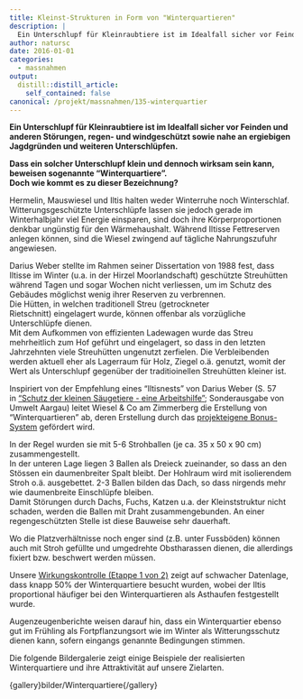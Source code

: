 ```yaml
---
title: Kleinst-Strukturen in Form von "Winterquartieren"
description: |
  Ein Unterschlupf für Kleinraubtiere ist im Idealfall sicher vor Feinden und anderen Störungen, regen- und windgeschützt sowie nahe an ergiebigen Jagdgründen und weiteren Unterschlüpfen. Dass ein solcher Unterschlupf klein und dennoch wirksam sein kann, beweisen sogenannte "Winterquartiere". Doch wie kommt es zu dieser Bezeichnung?
author: natursc
date: 2016-01-01
categories:
  - massnahmen
output:
  distill::distill_article:
    self_contained: false
canonical: /projekt/massnahmen/135-winterquartier
---
```



**Ein Unterschlupf für Kleinraubtiere ist im Idealfall sicher vor
Feinden und anderen Störungen, regen- und windgeschützt sowie nahe an
ergiebigen Jagdgründen und weiteren Unterschlüpfen.**

**Dass ein solcher Unterschlupf klein und dennoch wirksam sein kann,
beweisen sogenannte "Winterquartiere".**  
**Doch wie kommt es zu dieser Bezeichnung?**

Hermelin, Mauswiesel und Iltis halten weder Winterruhe noch
Winterschlaf. Witterungsgeschützte Unterschlüpfe lassen sie jedoch
gerade im Winterhalbjahr viel Energie einsparen, sind doch ihre
Körperproportionen denkbar ungünstig für den Wärmehaushalt. Während
Iltisse Fettreserven anlegen können, sind die Wiesel zwingend auf
tägliche Nahrungszufuhr angewiesen.

Darius Weber stellte im Rahmen seiner Dissertation von 1988 fest, dass
Iltisse im Winter (u.a. in der Hirzel Moorlandschaft) geschützte
Streuhütten während Tagen und sogar Wochen nicht verliessen, um im
Schutz des Gebäudes möglichst wenig ihrer Reserven zu verbrennen.  
Die Hütten, in welchen traditionell Streu (getrockneter
Rietschnitt) eingelagert wurde, können offenbar als vorzügliche
Unterschlüpfe dienen.  
Mit dem Aufkommen von effizienten Ladewagen wurde das Streu mehrheitlich
zum Hof geführt und eingelagert, so dass in den letzten Jahrzehnten
viele Streuhütten ungenutzt zerfielen. Die Verbleibenden werden aktuell
eher als Lagerraum für Holz, Ziegel o.ä. genutzt, womit der Wert als
Unterschlupf gegenüber der traditioinellen Streuhütten kleiner ist. 

Inspiriert von der Empfehlung eines "Iltisnests" von Darius Weber (S. 57
in ["Schutz der kleinen Säugetiere - eine
Arbeitshilfe"](http://www.wieselundco.ch/images/Dokus_Faktenblaetter/Schutz_der_kleinen_saeugetiere_-_eine_arbeitshilfe_red.pdf);
Sonderausgabe von Umwelt Aargau) leitet Wiesel & Co am Zimmerberg die
Erstellung von "Winterquartieren" ab, deren Erstellung durch das
[projekteigene Bonus-System](images/dokumente/Bonussystem_WiCoZ.pdf)
gefördert wird.

In der Regel wurden sie mit 5-6 Strohballen (je ca. 35 x 50 x 90 cm)
zusammengestellt.  
In der unteren Lage liegen 3 Ballen als Dreieck zueinander, so dass an
den Stössen ein daumenbreiter Spalt bleibt. Der Hohlraum wird mit
isolierendem Stroh o.ä. ausgebettet. 2-3 Ballen bilden das Dach, so dass
nirgends mehr wie daumenbreite Einschlüpfe bleiben.  
Damit Störungen durch Dachs, Fuchs, Katzen u.a. der Kleinststruktur
nicht schaden, werden die Ballen mit Draht zusammengebunden. An einer
regengeschützten Stelle ist diese Bauweise sehr dauerhaft.

Wo die Platzverhältnisse noch enger sind (z.B. unter Fussböden) können
auch mit Stroh gefüllte und umgedrehte Obstharassen dienen, die
allerdings fixiert bzw. beschwert werden müssen. 

Unsere [Wirkungskontrolle (Etappe 1 von
2)](projekt/resultate/125-wk-etappe1) zeigt auf schwacher Datenlage,
dass knapp 50% der Winterquartiere besucht wurden, wobei der Iltis
proportional häufiger bei den Winterquartieren als Asthaufen
festgestellt wurde. 

Augenzeugenberichte weisen darauf hin, dass ein Winterquartier ebenso
gut im Frühling als Fortpflanzungsort wie im Winter als Witterungsschutz
dienen kann, sofern eingangs genannte Bedingungen stimmen.

Die folgende Bildergalerie zeigt einige Beispiele der realisierten
Winterquartiere und ihre Attraktivität auf unsere Zielarten. 

{gallery}bilder/Winterquartiere{/gallery}

 

 

<!--http://wieselundco.ch/projekt/massnahmen/135-winterquartier-->
